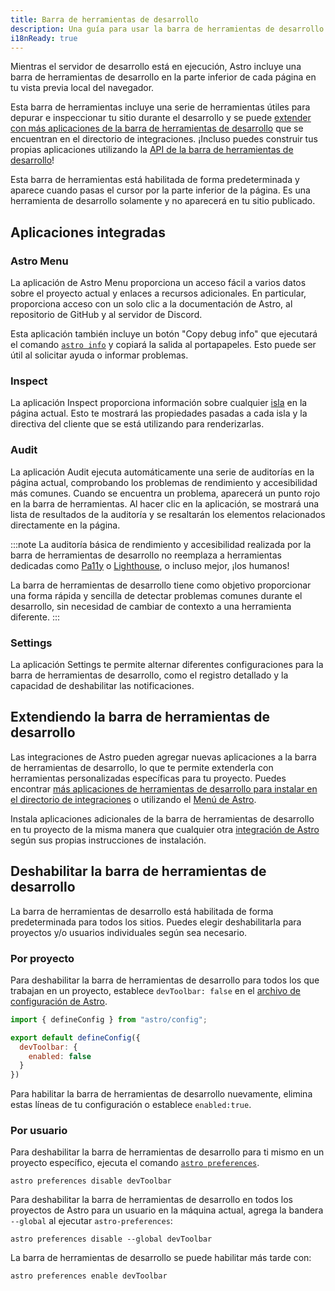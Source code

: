 ```yaml
---
title: Barra de herramientas de desarrollo
description: Una guía para usar la barra de herramientas de desarrollo en Astro
i18nReady: true
---
```


Mientras el servidor de desarrollo está en ejecución, Astro incluye una barra de herramientas de desarrollo en la parte inferior de cada página en tu vista previa local del navegador.

Esta barra de herramientas incluye una serie de herramientas útiles para depurar e inspeccionar tu sitio durante el desarrollo y se puede [extender con más aplicaciones de la barra de herramientas de desarrollo](#extendiendo-la-barra-de-herramientas-de-desarrollo) que se encuentran en el directorio de integraciones. ¡Incluso puedes construir tus propias aplicaciones utilizando la [API de la barra de herramientas de desarrollo](/es/reference/dev-toolbar-app-reference/)!

Esta barra de herramientas está habilitada de forma predeterminada y aparece cuando pasas el cursor por la parte inferior de la página. Es una herramienta de desarrollo solamente y no aparecerá en tu sitio publicado.

## Aplicaciones integradas

### Astro Menu

La aplicación de Astro Menu proporciona un acceso fácil a varios datos sobre el proyecto actual y enlaces a recursos adicionales. En particular, proporciona acceso con un solo clic a la documentación de Astro, al repositorio de GitHub y al servidor de Discord.

Esta aplicación también incluye un botón "Copy debug info" que ejecutará el comando [`astro info`](/es/reference/cli-reference/#astro-info) y copiará la salida al portapapeles. Esto puede ser útil al solicitar ayuda o informar problemas.

### Inspect

La aplicación Inspect proporciona información sobre cualquier [isla](/es/concepts/islands/) en la página actual. Esto te mostrará las propiedades pasadas a cada isla y la directiva del cliente que se está utilizando para renderizarlas.

### Audit

La aplicación Audit ejecuta automáticamente una serie de auditorías en la página actual, comprobando los problemas de rendimiento y accesibilidad más comunes. Cuando se encuentra un problema, aparecerá un punto rojo en la barra de herramientas. Al hacer clic en la aplicación, se mostrará una lista de resultados de la auditoría y se resaltarán los elementos relacionados directamente en la página.

:::note
La auditoría básica de rendimiento y accesibilidad realizada por la barra de herramientas de desarrollo no reemplaza a herramientas dedicadas como [Pa11y](https://pa11y.org/) o [Lighthouse](https://developers.google.com/web/tools/lighthouse), o incluso mejor, ¡los humanos!

La barra de herramientas de desarrollo tiene como objetivo proporcionar una forma rápida y sencilla de detectar problemas comunes durante el desarrollo, sin necesidad de cambiar de contexto a una herramienta diferente.
:::

### Settings

La aplicación Settings te permite alternar diferentes configuraciones para la barra de herramientas de desarrollo, como el registro detallado y la capacidad de deshabilitar las notificaciones.

## Extendiendo la barra de herramientas de desarrollo

Las integraciones de Astro pueden agregar nuevas aplicaciones a la barra de herramientas de desarrollo, lo que te permite extenderla con herramientas personalizadas específicas para tu proyecto. Puedes encontrar [más aplicaciones de herramientas de desarrollo para instalar en el directorio de integraciones](https://astro.build/integrations/?search=&categories%5B%5D=toolbar) o utilizando el [Menú de Astro](#astro-menu).

Instala aplicaciones adicionales de la barra de herramientas de desarrollo en tu proyecto de la misma manera que cualquier otra [integración de Astro](/es/guides/integrations-guide/) según sus propias instrucciones de instalación.

## Deshabilitar la barra de herramientas de desarrollo

La barra de herramientas de desarrollo está habilitada de forma predeterminada para todos los sitios. Puedes elegir deshabilitarla para proyectos y/o usuarios individuales según sea necesario.

### Por proyecto

Para deshabilitar la barra de herramientas de desarrollo para todos los que trabajan en un proyecto, establece `devToolbar: false` en el [archivo de configuración de Astro](/es/reference/configuration-reference/).

```js title="astro.config.mjs" ins={4-6}
import { defineConfig } from "astro/config";

export default defineConfig({
  devToolbar: {
    enabled: false
  }
})
```

Para habilitar la barra de herramientas de desarrollo nuevamente, elimina estas líneas de tu configuración o establece `enabled:true`.

### Por usuario

Para deshabilitar la barra de herramientas de desarrollo para ti mismo en un proyecto específico, ejecuta el comando [`astro preferences`](/es/reference/cli-reference/#astro-preferences).

```shell
astro preferences disable devToolbar
```

Para deshabilitar la barra de herramientas de desarrollo en todos los proyectos de Astro para un usuario en la máquina actual, agrega la bandera `--global` al ejecutar `astro-preferences`:

```shell
astro preferences disable --global devToolbar
```

La barra de herramientas de desarrollo se puede habilitar más tarde con:

```shell
astro preferences enable devToolbar
```
